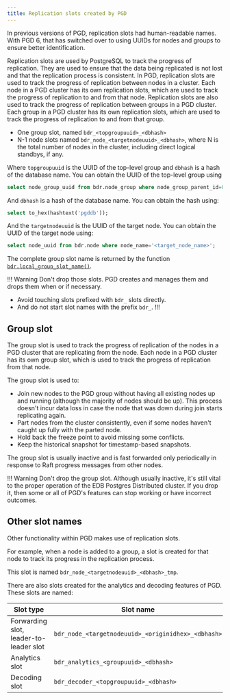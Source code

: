 ```yaml
---
title: Replication slots created by PGD
---
```


In previous versions of PGD, replication slots had human-readable names. With PGD 6, that has switched over to using UUIDs for nodes and groups
to ensure better identification.

Replication slots are used by PostgreSQL to track the progress of replication. They are used to ensure that the data being replicated
is not lost and that the replication process is consistent. In PGD, replication slots are used to track the progress of replication
between nodes in a cluster. Each node in a PGD cluster has its own replication slots, which are used to track the progress of replication
to and from that node. Replication slots are also used to track the progress of replication between groups in a PGD cluster. Each group
in a PGD cluster has its own replication slots, which are used to track the progress of replication to and from that group.

- One group slot, named `bdr_<topgroupuuid>_<dbhash>`
- N-1 node slots named `bdr_node_<targetnodeuuid>_<dbhash>`, where N is the total number of nodes in the cluster, including direct logical standbys, if any.

Where `topgroupuuid` is the UUID of the top-level group and `dbhash` is a hash of the database name. You can obtain the UUID of the top-level group using

```sql
select node_group_uuid from bdr.node_group where node_group_parent_id=0;
```

And `dbhash` is a hash of the database name. You can obtain the hash using:

```sql
select to_hex(hashtext('pgddb'));
```

And the `targetnodeuuid` is the UUID of the target node. You can obtain the UUID of the target node using:

```sql
select node_uuid from bdr.node where node_name='<target_node_name>';
```

The complete group slot name is returned by the function [`bdr.local_group_slot_name()`](/pgd/latest/reference/tables-views-functions/functions#bdrlocal_group_slot_name).

!!! Warning
Don't drop those slots. PGD creates and manages them and drops them when or if necessary.

- Avoid touching slots prefixed with `bdr_` slots directly.
- And do not start slot names with the prefix `bdr_`.
!!!


## Group slot

The group slot is used to track the progress of replication of the nodes in a PGD cluster that are replicating from the node.
Each node in a PGD cluster has its own group slot, which is used to track the progress of replication from that node.

The group slot is used to:

- Join new nodes to the PGD group without having all existing nodes
    up and running (although the majority of nodes should be up). This process doesn't
    incur data loss in case the node that was down during join starts
    replicating again.
- Part nodes from the cluster consistently, even if some nodes haven't
    caught up fully with the parted node.
- Hold back the freeze point to avoid missing some conflicts.
- Keep the historical snapshot for timestamp-based snapshots.

The group slot is usually inactive and is fast forwarded only periodically in response to Raft progress messages from other nodes.

!!! Warning
    Don't drop the group slot. Although usually inactive, it's
    still vital to the proper operation of the EDB Postgres Distributed cluster. If you drop it,
    then some or all of PGD's features can stop working or have incorrect outcomes.

## Other slot names

Other functionality within PGD makes use of replication slots.

For example, when a node is added to a group, a slot is created for that node to track its progress in the replication process.

This slot is named `bdr_node_<targetnodeuuid>_<dbhash>_tmp`.

There are also slots created for the analytics and decoding features of PGD.
These slots are named:

| Slot type                              | Slot name                                          |
|----------------------------------------|----------------------------------------------------|
| Forwarding slot, leader-to-leader slot | `bdr_node_<targetnodeuuid>_<originidhex>_<dbhash>` |
| Analytics slot                         | `bdr_analytics_<groupuuid>_<dbhash>`               |
| Decoding slot                          | `bdr_decoder_<topgroupuuid>_<dbhash>`              |


